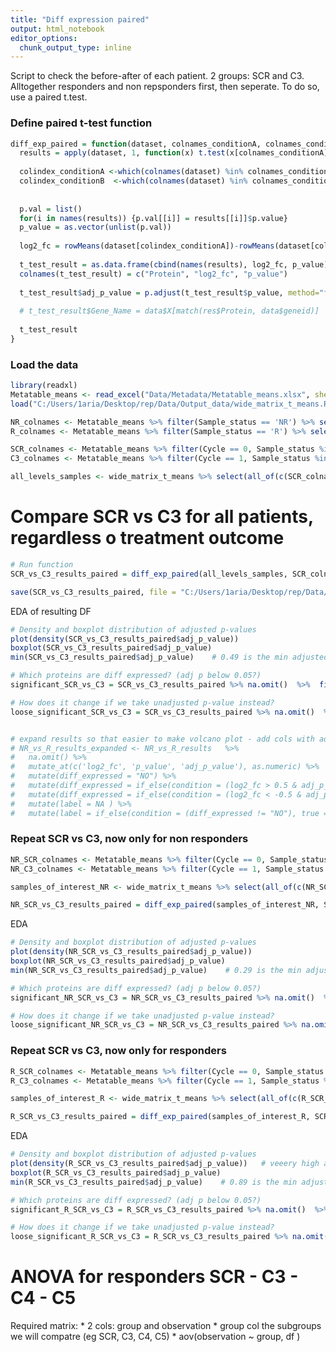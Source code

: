 ```yaml
---
title: "Diff expression paired"
output: html_notebook
editor_options: 
  chunk_output_type: inline
---
```


Script to check the before-after of each patient. 2 groups: SCR and C3. Alltogether responders and non repsponders first, then seperate. To do so, use a paired t.test.

### Define paired t-test function

```r

diff_exp_paired = function(dataset, colnames_conditionA, colnames_conditionB) {
  results = apply(dataset, 1, function(x) t.test(x[colnames_conditionA], x[colnames_conditionB], paired = TRUE))
  
  colindex_conditionA <-which(colnames(dataset) %in% colnames_conditionA)
  colindex_conditionB  <-which(colnames(dataset) %in% colnames_conditionB)
  
  
  p.val = list()
  for(i in names(results)) {p.val[[i]] = results[[i]]$p.value}
  p_value = as.vector(unlist(p.val))
  
  log2_fc = rowMeans(dataset[colindex_conditionA])-rowMeans(dataset[colindex_conditionB])
  
  t_test_result = as.data.frame(cbind(names(results), log2_fc, p_value))
  colnames(t_test_result) = c("Protein", "log2_fc", "p_value")
  
  t_test_result$adj_p_value = p.adjust(t_test_result$p_value, method="fdr")
  
  # t_test_result$Gene_Name = data$X[match(res$Protein, data$geneid)]
  
  t_test_result
}
```

### Load the data

```r
library(readxl)
Metatable_means <- read_excel("Data/Metadata/Metatable_means.xlsx", sheet = "w nur")
load("C:/Users/1aria/Desktop/rep/Data/Output_data/wide_matrix_t_means.Rda")

NR_colnames <- Metatable_means %>% filter(Sample_status == 'NR') %>% select(Sample_name) %>% as.list()
R_colnames <- Metatable_means %>% filter(Sample_status == 'R') %>% select(Sample_name) %>% as.list()

SCR_colnames <- Metatable_means %>% filter(Cycle == 0, Sample_status %in% c('NR', 'R')) %>% select(Sample_name) %>% as.list()   # access names via $Sample_name
C3_colnames <- Metatable_means %>% filter(Cycle == 1, Sample_status %in% c('NR', 'R')) %>% select(Sample_name) %>% as.list()   # access names via $Sample_name

all_levels_samples <- wide_matrix_t_means %>% select(all_of(c(SCR_colnames$Sample_name, C3_colnames$Sample_name)))
```

# Compare SCR vs C3 for all patients, regardless o treatment outcome

```r

# Run function
SCR_vs_C3_results_paired = diff_exp_paired(all_levels_samples, SCR_colnames$Sample_name, C3_colnames$Sample_name)

save(SCR_vs_C3_results_paired, file = "C:/Users/1aria/Desktop/rep/Data/Output_data/For_Volcano/SCR_vs_C3_allpatients.Rda")
```

EDA of resulting DF

```r
# Density and boxplot distribution of adjusted p-values
plot(density(SCR_vs_C3_results_paired$adj_p_value))
boxplot(SCR_vs_C3_results_paired$adj_p_value)
min(SCR_vs_C3_results_paired$adj_p_value)    # 0.49 is the min adjusted p-value (waay to high for us, no significant matches)

# Which proteins are diff expressed? (adj p below 0.05?)
significant_SCR_vs_C3 = SCR_vs_C3_results_paired %>% na.omit()  %>%  filter(adj_p_value<0.05)  # 0 proteins are signid different expressed

# How does it change if we take unadjusted p-value instead?
loose_significant_SCR_vs_C3 = SCR_vs_C3_results_paired %>% na.omit()  %>%  filter(p_value<0.005)  # 4 proteins are signid different expressed --> CNTN3, KIT, NTRK2, PLOD1


# expand results so that easier to make volcano plot - add cols with additional info
# NR_vs_R_results_expanded <- NR_vs_R_results   %>% 
#   na.omit() %>%
#   mutate_at(c('log2_fc', 'p_value', 'adj_p_value'), as.numeric) %>%
#   mutate(diff_expressed = "NO") %>%
#   mutate(diff_expressed = if_else(condition = (log2_fc > 0.5 & adj_p_value < 0.05) , true = "UP", false = diff_expressed )) %>%
#   mutate(diff_expressed = if_else(condition = (log2_fc < -0.5 & adj_p_value < 0.05) , true = "DOWN", false = diff_expressed ))   %>%
#   mutate(label = NA ) %>%
#   mutate(label = if_else(condition = (diff_expressed != "NO"), true = Protein, false = label))
```
### Repeat SCR vs C3, now only for non responders
```r
NR_SCR_colnames <- Metatable_means %>% filter(Cycle == 0, Sample_status %in% c('NR')) %>% select(Sample_name) %>% as.list()   # access names via $Sample_name
NR_C3_colnames <- Metatable_means %>% filter(Cycle == 1, Sample_status %in% c('NR')) %>% select(Sample_name) %>% as.list()   # access names via $Sample_name 

samples_of_interest_NR <- wide_matrix_t_means %>% select(all_of(c(NR_SCR_colnames$Sample_name, NR_C3_colnames$Sample_name)))

NR_SCR_vs_C3_results_paired = diff_exp_paired(samples_of_interest_NR, SCR_colnames$Sample_name, C3_colnames$Sample_name)
```

EDA
```r
# Density and boxplot distribution of adjusted p-values
plot(density(NR_SCR_vs_C3_results_paired$adj_p_value))
boxplot(NR_SCR_vs_C3_results_paired$adj_p_value)
min(NR_SCR_vs_C3_results_paired$adj_p_value)    # 0.29 is the min adjusted p-value (waay to high for us, no significant matches)

# Which proteins are diff expressed? (adj p below 0.05?)
significant_NR_SCR_vs_C3 = NR_SCR_vs_C3_results_paired %>% na.omit()  %>%  filter(adj_p_value<0.05)  # 0 proteins are signid different expressed

# How does it change if we take unadjusted p-value instead?
loose_significant_NR_SCR_vs_C3 = NR_SCR_vs_C3_results_paired %>% na.omit()  %>%  filter(p_value<0.001)  # 3 proteins are signid different expressed --> CANX, SERPINC1, VTN. Unadj p of 0.0005 or 0.0009

```

### Repeat SCR vs C3, now only for responders
```r
R_SCR_colnames <- Metatable_means %>% filter(Cycle == 0, Sample_status %in% c('R')) %>% select(Sample_name) %>% as.list()   # access names via $Sample_name
R_C3_colnames <- Metatable_means %>% filter(Cycle == 1, Sample_status %in% c('R')) %>% select(Sample_name) %>% as.list()   # access names via $Sample_name 

samples_of_interest_R <- wide_matrix_t_means %>% select(all_of(c(R_SCR_colnames$Sample_name, R_C3_colnames$Sample_name)))

R_SCR_vs_C3_results_paired = diff_exp_paired(samples_of_interest_R, SCR_colnames$Sample_name, C3_colnames$Sample_name)
```

EDA
```r
# Density and boxplot distribution of adjusted p-values
plot(density(R_SCR_vs_C3_results_paired$adj_p_value))   # veeery high adj ps. in the 0.9 area
boxplot(R_SCR_vs_C3_results_paired$adj_p_value)
min(R_SCR_vs_C3_results_paired$adj_p_value)    # 0.89 is the min adjusted p-value (waay to high for us, no significant matches)

# Which proteins are diff expressed? (adj p below 0.05?)
significant_R_SCR_vs_C3 = R_SCR_vs_C3_results_paired %>% na.omit()  %>%  filter(adj_p_value<0.05)  # 0 proteins are signid different expressed

# How does it change if we take unadjusted p-value instead?
loose_significant_R_SCR_vs_C3 = R_SCR_vs_C3_results_paired %>% na.omit()  %>%  filter(p_value<0.01)  # 3 proteins are signid different expressed --> CEMIP, HLA-DRB1, S100A2. Unadj p of 0.002, 0.004, 0.006 (not respectively

```

# ANOVA for responders SCR - C3 - C4 - C5
Required matrix:
* 2 cols: group and observation
* group col the subgroups we will compatre (eg SCR, C3, C4, C5)
* aov(observation ~ group, df )


```r

```






